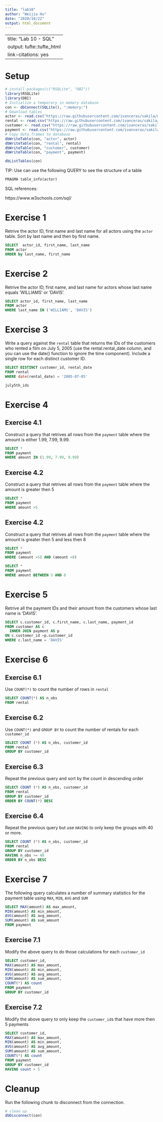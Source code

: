 ---
title: "lab10"
author: "Weijia Hu"
date: "2020/10/22"
output: html_document
---

---
title: "Lab 10 - SQL"
output: tufte::tufte_html
link-citations: yes
---

# Setup

```{r}
# install.packages(c("RSQLite", "DBI"))
library(RSQLite)
library(DBI)
# Initialize a temporary in memory database
con <- dbConnect(SQLite(), ":memory:")
# Download tables
actor <- read.csv("https://raw.githubusercontent.com/ivanceras/sakila/master/csv-sakila-db/actor.csv")
rental <- read.csv("https://raw.githubusercontent.com/ivanceras/sakila/master/csv-sakila-db/rental.csv")
customer <- read.csv("https://raw.githubusercontent.com/ivanceras/sakila/master/csv-sakila-db/customer.csv")
payment <- read.csv("https://raw.githubusercontent.com/ivanceras/sakila/master/csv-sakila-db/payment_p2007_01.csv")
# Copy data.frames to database
dbWriteTable(con, "actor", actor)
dbWriteTable(con, "rental", rental)
dbWriteTable(con, "customer", customer)
dbWriteTable(con, "payment", payment)
```

```{r}
dbListTables(con)
```

TIP: Use can use the following QUERY to see the structure of a table

```{sql, connection=con}
PRAGMA table_info(actor)
```

SQL references:

https://www.w3schools.com/sql/

# Exercise 1

Retrive the actor ID, first name and last name for all actors using the `actor` table. Sort by last name and then by first name.

```{sql, connection=con}
SELECT  actor_id, first_name, last_name
FROM actor
ORDER by last_name, first_name 
```

# Exercise 2

Retrive the actor ID, first name, and last name for actors whose last name equals 'WILLIAMS' or 'DAVIS'.

```{sql, connection=con}
SELECT actor_id, first_name, last_name
FROM actor
WHERE last_name IN ('WILLIAMS', 'DAVIS')
```

# Exercise 3

Write a query against the `rental` table that returns the IDs of the customers who rented a film on July 5, 2005 (use the rental.rental_date column, and you can use the date() function to ignore the time component). Include a single row for each distinct customer ID. 

```{sql, connection=con, output.var = "july5th_ids"}
SELECT DISTINCT customer_id, rental_date 
FROM rental
WHERE date(rental_date) = '2005-07-05'
```

```{r}
july5th_ids
```
# Exercise 4

## Exercise 4.1

Construct a query that retrives all rows from the `payment` table where the amount is either 1.99, 7.99, 9.99.

```{sql, connection=con}
SELECT * 
FROM payment
WHERE amount IN (1.99, 7.99, 9.99)
```

## Exercise 4.2

Construct a query that retrives all rows from the `payment` table where the amount is greater then 5

```{sql, connection=con}
SELECT *
FROM payment
WHERE amount >5
```

## Exercise 4.2

Construct a query that retrives all rows from the `payment` table where the amount is greater then 5 and less then 8

```{sql, connection=con}
SELECT *
FROM payment
WHERE (amount >5) AND (amount <8)
```
```{sql, connection=con}
SELECT *
FROM payment
WHERE amount BETWEEN 5 AND 8
```
# Exercise 5

Retrive all the payment IDs and their amount from the customers whose last name is 'DAVIS'.

```{sql, connection=con}
SELECT c.customer_id, c.first_name, c.last_name, payment_id
FROM customer AS c
  INNER JOIN payment AS p
ON c.customer_id =p.customer_id
WHERE c.last_name = 'DAVIS'
```

# Exercise 6

## Exercise 6.1

Use `COUNT(*)` to count the number of rows in `rental`

```{sql, connection=con}
SELECT COUNT(*) AS n_obs
FROM rental
```

## Exercise 6.2

Use `COUNT(*)` and `GROUP BY` to count the number of rentals for each `customer_id`

```{sql, connection=con}
SELECT COUNT (*) AS n_obs, customer_id
FROM rental 
GROUP BY customer_id
```
## Exercise 6.3

Repeat the previous query and sort by the count in descending order

```{sql, connection=con}
SELECT COUNT (*) AS n_obs, customer_id
FROM rental 
GROUP BY customer_id
ORDER BY COUNT(*) DESC
```

## Exercise 6.4

Repeat the previous query but use `HAVING` to only keep the groups with 40 or more.

```{sql, connection=con}
SELECT COUNT (*) AS n_obs, customer_id
FROM rental 
GROUP BY customer_id
HAVING n_obs >= 40
ORDER BY n_obs DESC

```

# Exercise 7

The following query calculates a number of summary statistics for the payment table using `MAX`, `MIN`, `AVG` and `SUM`

```{sql, connection=con}
SELECT MAX(amount) AS max_amount, 
MIN(amount) AS min_amount, 
AVG(amount) AS avg_amount, 
SUM(amount) AS sum_amount
FROM payment
```

## Exercise 7.1

Modify the above query to do those calculations for each `customer_id`

```{sql, connection=con}
SELECT customer_id,
MAX(amount) AS max_amount, 
MIN(amount) AS min_amount, 
AVG(amount) AS avg_amount, 
SUM(amount) AS sum_amount, 
COUNT(*) AS count
FROM payment
GROUP BY customer_id
```
## Exercise 7.2

Modify the above query to only keep the `customer_id`s that have more then 5 payments

```{sql, connection=con}
SELECT customer_id,
MAX(amount) AS max_amount, 
MIN(amount) AS min_amount, 
AVG(amount) AS avg_amount, 
SUM(amount) AS sum_amount, 
COUNT(*) AS count
FROM payment
GROUP BY customer_id
HAVING count > 5
```
# Cleanup

Run the following chunk to disconnect from the connection.

```{r}
# clean up
dbDisconnect(con)
```